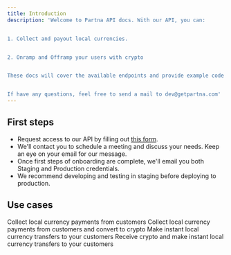 ```yaml
---
title: Introduction
description: 'Welcome to Partna API docs. With our API, you can:


1. Collect and payout local currencies. 


2. Onramp and Offramp your users with crypto


These docs will cover the available endpoints and provide example code for using the API. They will hopefully help you build your product and use case seamlessly. 


If have any questions, feel free to send a mail to dev@getpartna.com'
---
```



## First steps

- Request access to our API by filling out [this form](https://forms.getpartna.com/get-started).
- We'll contact you to schedule a meeting and discuss your needs. Keep an eye on your email for our message.
- Once first steps of onboarding are complete, we'll email you both Staging and Production credentials.
- We recommend developing and testing in staging before deploying to production.




## Use cases

<CardGroup cols={2}>
  <Card
    title="Collect"
    href="/collect"
  >
    Collect local currency payments from customers
  </Card>
  <Card
    title="Onramp"
    href="https://docs.getpartna.com/onramp"
  >
    Collect local currency payments from customers and convert to crypto
  </Card>
  <Card
    title="Payout"
    href="https://docs.getpartna.com/payout"
  >
    Make instant local currency transfers to your customers
  </Card>
  <Card
    title="Offramp"
    href="https://docs.getpartna.com/offramp"
  >
    Receive crypto and make instant local currency transfers to your customers
  </Card>
  </CardGroup>
